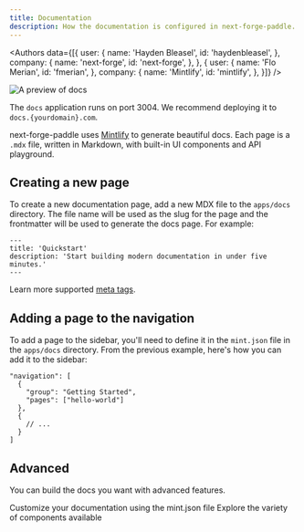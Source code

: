 ```yaml
---
title: Documentation
description: How the documentation is configured in next-forge-paddle.
---
```



<Authors data={[{
  user: {
    name: 'Hayden Bleasel',
    id: 'haydenbleasel',
  },
  company: {
    name: 'next-forge',
    id: 'next-forge',
  },
}, {
  user: {
    name: 'Flo Merian',
    id: 'fmerian',
  },
  company: {
    name: 'Mintlify',
    id: 'mintlify',
  },
}]} />

<Frame>
  <img src="/images/docs.png" alt="A preview of docs" />
</Frame>

<Tip>The `docs` application runs on port 3004. We recommend deploying it to `docs.{yourdomain}.com`.</Tip>

next-forge-paddle uses [Mintlify](https://mintlify.com) to generate beautiful docs. Each page is a `.mdx` file, written in Markdown, with built-in UI components and API playground.

## Creating a new page

To create a new documentation page, add a new MDX file to the `apps/docs` directory. The file name will be used as the slug for the page and the frontmatter will be used to generate the docs page. For example:

```mdx apps/docs/hello-world.mdx
---
title: 'Quickstart'
description: 'Start building modern documentation in under five minutes.'
---
```

Learn more supported [meta tags](https://mintlify.com/docs/page).

## Adding a page to the navigation

To add a page to the sidebar, you'll need to define it in the `mint.json` file in the `apps/docs` directory. From the previous example, here's how you can add it to the sidebar:

```mdx mint.json {2-5}
"navigation": [
  {
    "group": "Getting Started",
    "pages": ["hello-world"]
  },
  {
    // ...
  }
]
```

## Advanced

You can build the docs you want with advanced features.

<Card title="Global Settings" icon="wrench" href="https://mintlify.com/docs/settings/global" horizontal>
  Customize your documentation using the mint.json file
</Card>

<Card title="Components" icon="shapes" href="https://mintlify.com/docs/content/components" horizontal>
  Explore the variety of components available
</Card>
